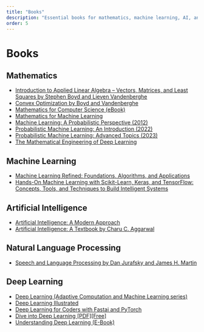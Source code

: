 ```yaml
---
title: "Books"
description: "Essential books for mathematics, machine learning, AI, and deep learning"
order: 5
---
```


# Books

## Mathematics
- [Introduction to Applied Linear Algebra – Vectors, Matrices, and Least Squares by Stephen Boyd and Lieven Vandenberghe](https://web.stanford.edu/~boyd/vmls/)
- [Convex Optimization by Boyd and Vandenberghe](https://web.stanford.edu/~boyd/cvxbook/)
- [Mathematics for Computer Science (eBook)](https://courses.csail.mit.edu/6.042/spring18/mcs.pdf?fbclid=IwAR1joXEYZ5hqSHn1lgyjs-KJGFDWrukRmaI7lsweRHxN2jUd54rjQwTr-lg)
- [Mathematics for Machine Learning](https://mml-book.github.io/)
- [Machine Learning: A Probabilistic Perspective (2012)](https://probml.github.io/pml-book/book0.html)
- [Probabilistic Machine Learning: An Introduction (2022)](https://probml.github.io/pml-book/book1.html)
- [Probabilistic Machine Learning: Advanced Topics (2023)](https://probml.github.io/pml-book/book2.html)
- [The Mathematical Engineering of Deep Learning](https://deeplearningmath.org/)

## Machine Learning

- [Machine Learning Refined: Foundations, Algorithms, and Applications](https://www.amazon.com/Machine-Learning-Refined-Foundations-Applications-dp-1108480721/dp/1108480721)
- [Hands-On Machine Learning with Scikit-Learn, Keras, and TensorFlow: Concepts, Tools, and Techniques to Build Intelligent Systems](https://www.amazon.com/Hands-Machine-Learning-Scikit-Learn-TensorFlow/dp/1492032646)

## Artificial Intelligence

- [Artificial Intelligence: A Modern Approach](https://www.amazon.com/Artificial-Intelligence-Approach-ARTIFICIAL-INTELLIGENCE/dp/B008NYIYZS/ref=sr_1_2?keywords=Modern+AI&qid=1578997004&s=books&sr=1-2)
- [Artificial Intelligence: A Textbook by Charu C. Aggarwal](https://www.amazon.com/gp/product/B099PG94QM/ref=dbs_a_def_rwt_hsch_vapi_tkin_p1_i2)


## Natural Language Processing

- [Speech and Language Processing by Dan Jurafsky and James H. Martin](https://web.stanford.edu/~jurafsky/slp3/)

## Deep Learning

- [Deep Learning (Adaptive Computation and Machine Learning series)](https://www.amazon.com/dp/0262035618/ref=rdr_ext_tmb)
- [Deep Learning Illustrated](https://www.deeplearningillustrated.com/)
- [Deep Learning for Coders with Fastai and PyTorch](https://www.amazon.com/Deep-Learning-Coders-fastai-PyTorch/dp/1492045527)
- [Dive into Deep Learning [PDF][Free]](https://d2l.ai/d2l-en.pdf)
- [Understanding Deep Learning (E-Book)](https://udlbook.github.io/udlbook/)